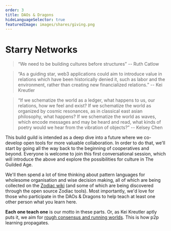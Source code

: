 ```yaml
---
order: 3
title: DAOs & Dragons
hideLanguageSelector: true
featuredImage: images/shares/giving.png
---
```


# Starry Networks

> “We need to be building cultures before structures” -- Ruth Catlow

> “As a guiding star, web3 applications could aim to introduce value in relations which have been historically denied it, such as labor and the environment, rather than creating new financialized relations.” -- Kei Kreutler

> “If we schematize the world as a ledger, what happens to us, our relations, how we feel and exist? If we schematize the world as organized by cosmic resonances, as in classical east asian philosophy, what happens? If we schematize the world as waves, which encode messages and may be heard and read, what kinds of poetry would we hear from the vibration of objects?” -- Kelsey Chen

This build guild is intended as a deep dive into a future where we co-develop open tools for more valuable collaboration. In order to do that, we'll start by going all the way back to the beginning of cooperatives and beyond. Everyone is welcome to join this first conversational session, which will introduce the above and explore the possibilities for culture in The Guilded Age. 

We'll then spend a lot of time thinking about pattern languages for wholesome organisation and wise decision making, all of which are being collected on the  [Zodiac wiki](https://zodiac.wiki) (and some of which are being discovered through the open source Zodiac tools). Most importantly, we'd love for those who participate in the DAOs & Dragons to help teach at least one other person what you learn here. 

**Each one teach one** is our motto in these parts. Or, as Kei Kreutler aptly puts it, we aim for [rough consensus and running worlds](https://docs.google.com/document/d/1GzwFAxMhCwC4GBiTNPDujL-MGeEjT2vTlkEoz_6KB5k/edit?usp=sharing). This is how p2p learning propagates.